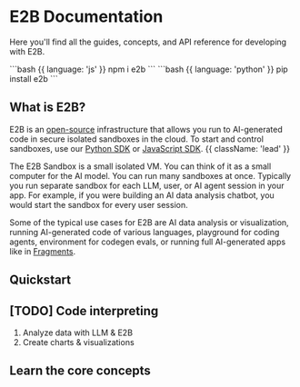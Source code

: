 

<HeroPattern />

# E2B Documentation
Here you'll find all the guides, concepts, and API reference for developing with E2B.

<CodeGroup isRunnable={false}>
```bash {{ language: 'js' }}
npm i e2b
```
```bash {{ language: 'python' }}
pip install e2b
```
</CodeGroup>

## What is E2B?
E2B is an [open-source](https://github.com/e2b-dev) infrastructure that allows you run to AI-generated code in secure isolated sandboxes in the cloud.
To start and control sandboxes, use our [Python SDK](https://pypi.org/project/e2b/) or [JavaScript SDK](https://www.npmjs.com/package/e2b). {{ className: 'lead' }}

The E2B Sandbox is a small isolated VM. You can think of it as a small computer for the AI model. You can run many sandboxes at once. Typically you run separate sandbox for each LLM, user, or AI agent session in your app.
For example, if you were building an AI data analysis chatbot, you would start the sandbox for every user session.

Some of the typical use cases for E2B are AI data analysis or visualization, running AI-generated code of various languages, playground for coding agents, environment for codegen evals, or running full AI-generated apps like in [Fragments](https://github.com/e2b-dev/fragments).

## Quickstart
<Quickstart/>

## [TODO] Code interpreting
1. Analyze data with LLM & E2B
2. Create charts & visualizations


## Learn the core concepts
<Concepts/>

